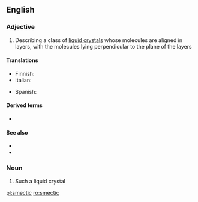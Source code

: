 ==English==

===Adjective===
{{en-adj|-}}

# {{label|en|chemistry|physics}} Describing a class of [[liquid crystal]]s whose molecules are aligned in layers, with the molecules lying perpendicular to the plane of the layers

====Translations====
{{trans-top|if a class of liquid crystals whose molecules are aligned in layers}}
* Finnish: {{t|fi|smektinen}}
* Italian: {{t|it|smectico}}
{{trans-mid}}
* Spanish: {{t|es|esmético|m}}
{{trans-bottom}}

====Derived terms====
* {{l|en|smectic phase}}

====See also====
* {{l|en|cholesteric}}
* {{l|en|nematic}}

===Noun===
{{en-noun}}

# Such a liquid crystal

[[pl:smectic]]
[[ro:smectic]]